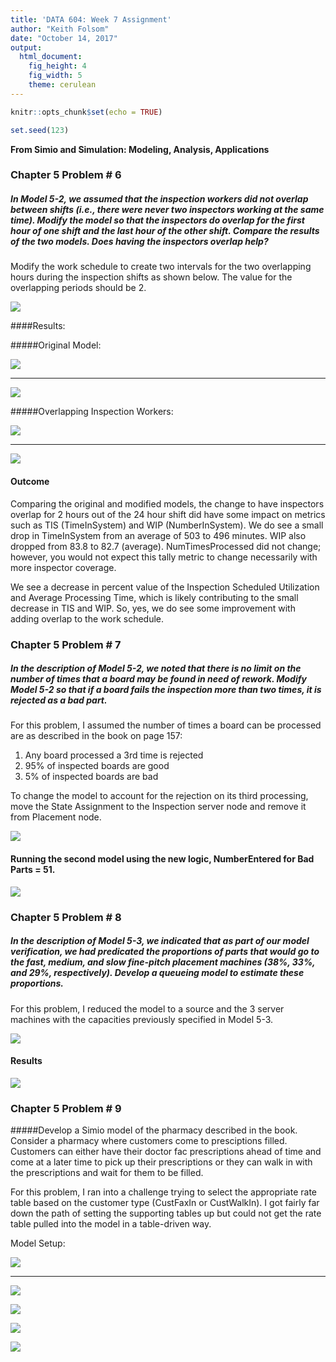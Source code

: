 ---
title: 'DATA 604: Week 7 Assignment'
author: "Keith Folsom"
date: "October 14, 2017"
output: 
  html_document: 
    fig_height: 4
    fig_width: 5
    theme: cerulean
---

```{r setup, include=FALSE}
knitr::opts_chunk$set(echo = TRUE)

set.seed(123)

```
__From Simio and Simulation: Modeling, Analysis, Applications__  

### __Chapter 5 Problem # 6__

##### In Model 5-2, we assumed that the inspection workers did not overlap between shifts (i.e., there were never two inspectors working at the same time).  Modify the model so that the inspectors do overlap for the first hour of one shift and the last hour of the other shift.  Compare the results of the two models.  Does having the inspectors overlap help?

Modify the work schedule to create two intervals for the two overlapping hours during the inspection shifts as shown below.  The value for the overlapping periods should be 2.


![](https://github.com/kfolsom98/DATA604/raw/master/Week7/5_6_A.PNG)


####Results:

#####Original Model:

![](https://github.com/kfolsom98/DATA604/raw/master/Week7/5_6_Original_Results1.PNG)

---

![](https://github.com/kfolsom98/DATA604/raw/master/Week7/5_6_Original_Results2.PNG)



#####Overlapping Inspection Workers:

![](https://github.com/kfolsom98/DATA604/raw/master/Week7/5_6_Overlap_Results1.PNG)

---

![](https://github.com/kfolsom98/DATA604/raw/master/Week7/5_6_Overlap_Results2.PNG)


#### Outcome  

Comparing the original and modified models, the change to have inspectors overlap for 2 hours out of the 24 hour shift did have some impact on metrics such as TIS (TimeInSystem) and WIP (NumberInSystem).  We do see a small drop in TimeInSystem from an average of 503 to 496 minutes.  WIP also dropped from 83.8 to 82.7 (average). NumTimesProcessed did not change; however, you would not expect this tally metric to change necessarily with more inspector coverage.

We see a decrease in percent value of the Inspection Scheduled Utilization and Average Processing Time, which is likely contributing to the small decrease in TIS and WIP.  So, yes, we do see some improvement with adding overlap to the work schedule.


### __Chapter 5 Problem # 7__

##### In the description of Model 5-2, we noted that there is no limit on the number of times that a board may be found in need of rework.  Modify Model 5-2 so that if a board fails the inspection more than two times, it is rejected as a bad part.

For this problem, I assumed the number of times a board can be processed are as described in the book on page 157:

1. Any board processed a 3rd time is rejected  
2. 95% of inspected boards are good  
3. 5% of inspected boards are bad  


To change the model to account for the rejection on its third processing, move the State Assignment to the Inspection server node and remove it from Placement node.  


![](https://github.com/kfolsom98/DATA604/raw/master/Week7/5_7_1.PNG)


#### Running the second model using the new logic, NumberEntered for Bad Parts = 51.

![](https://github.com/kfolsom98/DATA604/raw/master/Week7/5_7_2.PNG)



### __Chapter 5 Problem # 8__

##### In the description of Model 5-3, we indicated that as part of our model verification, we had predicated the proportions of parts that would go to the fast, medium, and slow fine-pitch placement machines (38%, 33%, and 29%, respectively).  Develop a queueing model to estimate these proportions.

For this problem, I reduced the model to a source and the 3 server machines with the capacities previously specified in Model 5-3.  

![](https://github.com/kfolsom98/DATA604/raw/master/Week7/5_8_1.PNG)

#### Results 

![](https://github.com/kfolsom98/DATA604/raw/master/Week7/5_8_2.PNG)

### __Chapter 5 Problem # 9__  

#####Develop a Simio model of the pharmacy described in the book.  Consider a pharmacy where customers come to presciptions filled.  Customers can either have their doctor fac prescriptions ahead of time and come at a later time to pick up their prescriptions or they can walk in with the prescriptions and wait for them to be filled.


For this problem, I ran into a challenge trying to select the appropriate rate table based on the customer type (CustFaxIn or CustWalkIn).  I got fairly far down the path of setting the supporting tables up but could not get the rate table pulled into the model in a table-driven way.

Model Setup:

![](https://github.com/kfolsom98/DATA604/raw/master/Week7/5_9.PNG)

---

![](https://github.com/kfolsom98/DATA604/raw/master/Week7/5_9_A.PNG)

![](https://github.com/kfolsom98/DATA604/raw/master/Week7/5_9_B.PNG)

![](https://github.com/kfolsom98/DATA604/raw/master/Week7/5_9_C.PNG)


![](https://github.com/kfolsom98/DATA604/raw/master/Week7/5_9_C.PNG)





